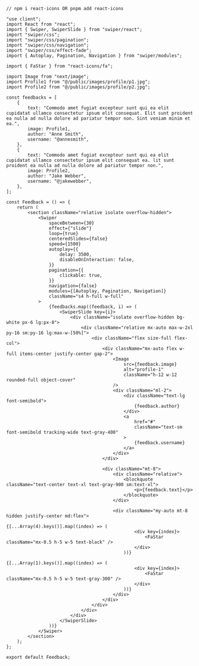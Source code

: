 ```tsx
// npm i react-icons OR pnpm add react-icons

"use client";
import React from "react";
import { Swiper, SwiperSlide } from "swiper/react";
import "swiper/css";
import "swiper/css/pagination";
import "swiper/css/navigation";
import "swiper/css/effect-fade";
import { Autoplay, Pagination, Navigation } from "swiper/modules";

import { FaStar } from "react-icons/fa";

import Image from "next/image";
import Profile1 from "@/public/images/profile/p1.jpg";
import Profile2 from "@/public/images/profile/p2.jpg";

const feedbacks = [
    {
        text: "Commodo amet fugiat excepteur sunt qui ea elit cupidatat ullamco consectetur ipsum elit consequat. Elit sunt proident ea nulla ad nulla dolore ad pariatur tempor non. Sint veniam minim et ea.",
        image: Profile1,
        author: "Anne Smith",
        username: "@annesmith",
    },
    {
        text: "Commodo amet fugiat excepteur sunt qui ea elit cupidatat ullamco consectetur ipsum elit consequat ea. lit sunt proident ea nulla ad nulla dolore ad pariatur tempor non.",
        image: Profile2,
        author: "Jake Webber",
        username: "@jakewebber",
    },
];

const Feedback = () => {
    return (
        <section className="relative isolate overflow-hidden">
            <Swiper
                spaceBetween={30}
                effect={"slide"}
                loop={true}
                centeredSlides={false}
                speed={1500}
                autoplay={{
                    delay: 3500,
                    disableOnInteraction: false,
                }}
                pagination={{
                    clickable: true,
                }}
                navigation={false}
                modules={[Autoplay, Pagination, Navigation]}
                className="s4 h-full w-full"
            >
                {feedbacks.map((feedback, i) => (
                    <SwiperSlide key={i}>
                        <div className="isolate overflow-hidden bg-white px-6 lg:px-8">
                            <div className="relative mx-auto max-w-2xl py-16 sm:py-16 lg:max-w-[50%]">
                                <div className="flex size-full flex-col">
                                    <div className="mx-auto flex w-full items-center justify-center gap-2">
                                        <Image
                                            src={feedback.image}
                                            alt="profile-1"
                                            className="h-12 w-12 rounded-full object-cover"
                                        />
                                        <div className="ml-2">
                                            <div className="text-lg font-semibold">
                                                {feedback.author}
                                            </div>
                                            <a
                                                href="#"
                                                className="text-sm font-semibold tracking-wide text-gray-400"
                                            >
                                                {feedback.username}
                                            </a>
                                        </div>
                                    </div>

                                    <div className="mt-8">
                                        <div className="relative">
                                            <blockquote className="text-center text-xl text-gray-900 sm:text-xl">
                                                <p>{feedback.text}</p>
                                            </blockquote>
                                        </div>

                                        <div className="my-auto mt-8 hidden justify-center md:flex">
                                            {[...Array(4).keys()].map((index) => (
                                                <div key={index}>
                                                    <FaStar className="mx-0.5 h-5 w-5 text-black" />
                                                </div>
                                            ))}
                                            {[...Array(1).keys()].map((index) => (
                                                <div key={index}>
                                                    <FaStar className="mx-0.5 h-5 w-5 text-gray-300" />
                                                </div>
                                            ))}
                                        </div>
                                    </div>
                                </div>
                            </div>
                        </div>
                    </SwiperSlide>
                ))}
            </Swiper>
        </section>
    );
};

export default Feedback;
```